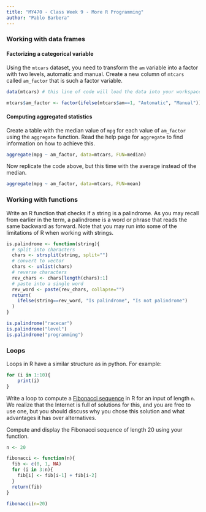 ```yaml
---
title: "MY470 - Class Week 9 - More R Programming"
author: "Pablo Barbera"
---
```


### Working with data frames

#### Factorizing a categorical variable

Using the `mtcars` dataset, you need to transform the `am` variable into a factor with two levels, automatic and manual.  Create a new column of `mtcars` called `am_factor` that is such a factor variable.

```r
data(mtcars) # this line of code will load the data into your workspace

mtcars$am_factor <- factor(ifelse(mtcars$am==1, "Automatic", "Manual"))
```

#### Computing aggregated statistics

Create a table with the median value of `mpg` for each value of `am_factor` using the `aggregate` function. Read the help page for `aggregate` to find information on how to achieve this.

```r
aggregate(mpg ~ am_factor, data=mtcars, FUN=median)
```

Now replicate the code above, but this time with the average instead of the median.

```r
aggregate(mpg ~ am_factor, data=mtcars, FUN=mean)
```

### Working with functions

Write an R function that checks if a string is a palindrome. As you may recall from earlier in the term, a palindrome is a word or phrase that reads the same backward as forward. Note that you may run into some of the limitations of R when working with strings. 

```r
is.palindrome <- function(string){
  # split into characters
  chars <- strsplit(string, split="")
  # convert to vector
  chars <- unlist(chars)
  # reverse characters
  rev_chars <- chars[length(chars):1]
  # paste into a single word
  rev_word <- paste(rev_chars, collapse="")
  return(
    ifelse(string==rev_word, "Is palindrome", "Is not palindrome")
  )
}

is.palindrome("racecar")
is.palindrome("level")
is.palindrome("programming")
```


### Loops

Loops in R have a similar structure as in python. For example:

```r
for (i in 1:10){
	print(i)
}
```

Write a loop to compute a [Fibonacci sequence](https://www.mathsisfun.com/numbers/fibonacci-sequence.html) in R for an input of length `n`.  We realize that the Internet is full of solutions for this, and you are free to use one, but you should discuss why you chose this solution and what advantages it has over alternatives.

Compute and display the Fibonacci sequence of length 20 using your function.

```r
n <- 20

fibonacci <- function(n){
  fib <- c(0, 1, NA)
  for (i in 3:n){
    fib[i] <- fib[i-1] + fib[i-2]
  }
  return(fib)
}

fibonacci(n=20)

```




